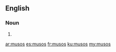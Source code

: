 {{also|mūsos}}
==English==

===Noun===
{{head|en|plural}}

# {{plural of|muso|lang=en}}

[[ar:musos]]
[[es:musos]]
[[fr:musos]]
[[ku:musos]]
[[my:musos]]